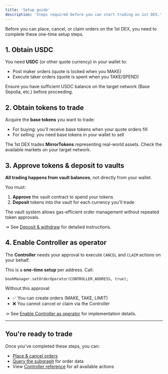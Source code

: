 ```yaml
---
title: 'Setup guide'
description: 'Steps required before you can start trading on 1st DEX.'
---
```


Before you can place, cancel, or claim orders on the 1st DEX, you need to complete these one-time setup steps.

## 1. Obtain USDC

You need **USDC** (or other quote currency) in your wallet to:

- Post maker orders (quote is locked when you MAKE)
- Execute taker orders (quote is spent when you TAKE/SPEND)

Ensure you have sufficient USDC balance on the target network (Base Sepolia, etc.) before proceeding.

## 2. Obtain tokens to trade

Acquire the **base tokens** you want to trade:

- For buying: you'll receive base tokens when your quote orders fill
- For selling: you need base tokens in your wallet to sell

The 1st DEX trades **MirrorTokens** representing real-world assets. Check the available markets on your target network.

## 3. Approve tokens & deposit to vaults

**All trading happens from vault balances**, not directly from your wallet.

You must:

1. **Approve** the vault contract to spend your tokens
2. **Deposit** tokens into the vault for each currency you'll trade

The vault system allows gas-efficient order management without repeated token approvals.

→ See [Deposit & withdraw](/mms-api/guides/deposit-withdraw) for detailed instructions.

## 4. Enable Controller as operator

The **Controller** needs your approval to execute `CANCEL` and `CLAIM` actions on your behalf.

This is a **one-time setup** per address. Call:

```solidity
bookManager.setOrderOperator(CONTROLLER_ADDRESS, true);
```

Without this approval:

- ✅ You can create orders (MAKE, TAKE, LIMIT)
- ❌ You cannot cancel or claim via the Controller

→ See [Enable Controller as operator](/mms-api/guides/enable-operator) for implementation details.

---

## You're ready to trade

Once you've completed these steps, you can:

- [Place & cancel orders](/mms-api/guides/place-cancel)
- [Query the subgraph](/mms-api/guides/query-subgraph) for order data
- View [Controller reference](/mms-api/reference/controller) for all available actions
